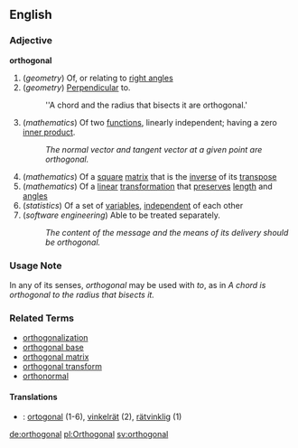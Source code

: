 ==English==

===Adjective===
'''orthogonal'''
# (''geometry'') Of, or relating to [[right angle]]s
# (''geometry'') [[Perpendicular]] to.
#: ''A chord and the radius that bisects it are orthogonal.'
# (''mathematics'') Of two [[functions]], linearly independent; having a zero [[inner product]].
#: ''The normal vector and tangent vector at a given point are orthogonal.''
# (''mathematics'') Of a [[square]] [[matrix]] that is the [[inverse]] of its [[transpose]]
# (''mathematics'') Of a [[linear]] [[transformation]] that [[preserve]]s [[length]] and [[angle]]s
# (''statistics'') Of a set of [[variable]]s, [[independent]] of each other
# (''software engineering'') Able to be treated separately.
#: ''The content of the message and the means of its delivery should be orthogonal.''

===Usage Note===
In any of its senses, ''orthogonal'' may be used with ''to'', as in ''A chord is orthogonal to the radius that bisects it.''

===Related Terms===
*[[orthogonalization]]
*[[orthogonal base]]
*[[orthogonal matrix]]
*[[orthogonal transform]]
*[[orthonormal]]

====Translations====
*{{sv}}: [[ortogonal]] (1-6), [[vinkelrät]] (2), [[rätvinklig]] (1)

[[de:orthogonal]]
[[pl:Orthogonal]]
[[sv:orthogonal]]